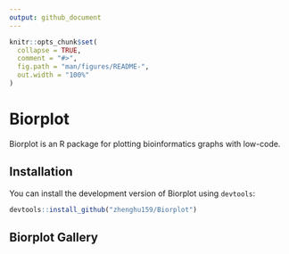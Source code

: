 ```yaml
---
output: github_document
---
```


<!-- README.md is generated from README.Rmd. Please edit that file -->

```r
knitr::opts_chunk$set(
  collapse = TRUE,
  comment = "#>",
  fig.path = "man/figures/README-",
  out.width = "100%"
)
```

# Biorplot

Biorplot is an R package for plotting bioinformatics graphs with low-code.



## Installation

You can install the development version of Biorplot using `devtools`:

``` r
devtools::install_github("zhenghu159/Biorplot")
```



## Biorplot Gallery







